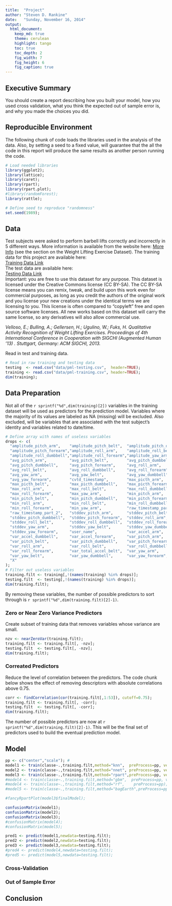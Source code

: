```yaml
---
title:  "Project"
author: "Steven D. Rankine"
date:   "Sunday, November 16, 2014"
output: 
  html_document:
    keep_md: true
    theme: cerulean
    highlight: tango
    toc: true
    toc_depth: 2 
    fig_width: 7
    fig_height: 6
    fig_caption: true
---
```

## Executive Summary
You should create a report describing how you built your model, how you used cross validation, what you think the expected out of sample error is, and why you made the choices you did.

## Reproducible Environment
The following chunk of code loads the libraries used in the analysis of the data.  Also, by setting a seed to a fixed value, will guarantee that the all the code in this report will produce the same results as another person running the code.

```r
# Load needed libraries
library(ggplot2);
library(lattice);
library(caret);
library(rpart);
library(rpart.plot);
#library(randomForest);
library(rattle);

# Define seed to reproduce "randomness"
set.seed(1989);  
``` 

## Data
Test subjects were asked to perform barbell lifts correctly and incorrectly in 5 different ways. More information is available from the website here: [More Info](http://groupware.les.inf.puc-rio.br/har) (see the section on the Weight Lifting Exercise Dataset).
The training data for this project are available here:  
[Training Data Link](https://d396qusza40orc.cloudfront.net/predmachlearn/pml-training.csv)  
The test data are available here:  
[Testing Data Link](https://d396qusza40orc.cloudfront.net/predmachlearn/pml-testing.csv)  
Important: you are free to use this dataset for any purpose. This dataset is licensed under the Creative Commons license (CC BY-SA). The CC BY-SA license means you can remix, tweak, and build upon this work even for commercial purposes, as long as you credit the authors of the original work and you license your new creations under the identical terms we are licensing to you. This license is often compared to "copyleft" free and open source software licenses. All new works based on this dataset will carry the same license, so any derivatives will also allow commercial use.

<cite>Velloso, E.; Bulling, A.; Gellersen, H.; Ugulino, W.; Fuks, H. Qualitative Activity Recognition of Weight Lifting Exercises. Proceedings of 4th International Conference in Cooperation with SIGCHI (Augmented Human '13) . Stuttgart, Germany: ACM SIGCHI, 2013.</cite>

Read in test and training data.
```r
# Read in raw training and testing data
testing  <- read.csv("data/pml-testing.csv",  header=TRUE);
training <- read.csv("data/pml-training.csv", header=TRUE);
dim(training);
``` 

## Data Preparation
Not all of the `r sprintf("%d",dim(training)[2])` variables in the training dataset will be used as predictors for the prediction model.  Variables where the majority of its values are labeled as NA (missing) will be excluded. Also excluded, will be variables that are associated with the test subject's identity and variables related to date/time.
```r
# Define array with names of useless variables
drops <- c( 
  "amplitude_pitch_arm",    "amplitude_pitch_belt",  "amplitude_pitch_dumbbell", 
  "amplitude_pitch_forearm","amplitude_roll_arm",    "amplitude_roll_belt",     
  "amplitude_roll_dumbbell","amplitude_roll_forearm","amplitude_yaw_arm",       
  "avg_pitch_arm",          "avg_pitch_belt",        "avg_pitch_dumbbell",      
  "avg_pitch_dumbbell",     "avg_pitch_forearm",     "avg_roll_arm",            
  "avg_roll_belt",          "avg_roll_dumbbell",     "avg_roll_forearm",        
  "avg_yaw_arm",            "avg_yaw_belt",          "avg_yaw_dumbbell",         
  "avg_yaw_forearm",        "cvtd_timestamp",        "max_picth_arm",             
  "max_picth_belt",         "max_picth_dumbbell",    "max_picth_forearm",          
  "max_roll_arm",           "max_roll_belt",         "max_roll_dumbbell",           
  "max_roll_forearm",       "max_yaw_arm",           "min_pitch_arm",          
  "min_pitch_belt",         "min_pitch_dumbbell",    "min_pitch_forearm",            
  "min_roll_arm",           "min_roll_belt",         "min_roll_dumbbell",             
  "min_roll_forearm",       "min_yaw_arm",           "raw_timestamp_part_1",           
  "raw_timestamp_part_2",   "stddev_pitch_arm",      "stddev_pitch_belt",               
  "stddev_pitch_dumbbell",  "stddev_pitch_forearm",  "stddev_roll_arm",                  
  "stddev_roll_belt",       "stddev_roll_dumbbell",  "stddev_roll_forearm",               
  "stddev_yaw_arm",         "stddev_yaw_belt",       "stddev_yaw_dumbbell",                
  "stddev_yaw_forearm",     "user_name",             "var_accel_arm",                       
  "var_accel_dumbbell",     "var_accel_forearm",     "var_pitch_arm",              
  "var_pitch_belt",         "var_pitch_dumbbell",    "var_pitch_forearm",           
  "var_roll_arm",           "var_roll_belt",         "var_roll_dumbbell",            
  "var_roll_forearm",       "var_total_accel_belt",  "var_yaw_arm",                   
  "var_yaw_belt",           "var_yaw_dumbbell",      "var_yaw_forearm",                
  "X"                                                                                     
);
# Filter out useless variables
training.filt <- training[,!(names(training) %in% drops)];
testing.filt  <- testing[,!(names(training) %in% drops)];
dim(training.filt);
```
By removing these variables, the number of possible predictors to sort through is `r sprintf("%d",dim(training.filt)[2]-1)`.

### Zero or Near Zero Variance Predictors
Create subset of training data that removes variables whose variance are small.
```r
nzv <- nearZeroVar(training.filt);
training.filt <- training.filt[, -nzv];
testing.filt  <- testing.filt[, -nzv];
dim(training.filt);
```

### Correated Predictors
Reduce the level of correlation between the predictors. The code chunk below shows the effect of removing descriptors with absolute correlations above 0.75. 
```r
corr <- findCorrelation(cor(training.filt[,1:53]), cutoff=0.75);
training.filt <- training.filt[, -corr];
testing.filt  <- testing.filt[, -corr];
dim(training.filt);
```
The number of possible predictors are now at `r sprintf("%d",dim(training.filt)[2]-1)`.  This will be the final set of predictors used to build the eventual prediction model.

## Model

```r
pp <- c("center","scale"); # 
model1 <- train(classe~.,training.filt,method="knn",  preProcess=pp, verbose=FALSE); # 
model2 <- train(classe~.,training.filt,method="nnet", preProcess=pp, verbose=FALSE); #
model3 <- train(classe~.,training.filt,method="rpart",preProcess=pp, verbose=FALSE); # Trees
#model4 <- train(classe~.,training.filt,method="gbm",  preProcess=pp, verbose=FALSE); # boosting
#model4 <- train(classe~.,training.filt,method="rf",    preProcess=pp);   # Random forests
#model5 <- train(classe~.,training.filt,method="bagEarth",preProcess=pp); # Bagged Trees
```

```r

#fancyRpartPlot(model3$finalModel);

confusionMatrix(model1);
confusionMatrix(model2);
confusionMatrix(model3);
#confusionMatrix(model4);
#confusionMatrix(model5);

pred1 <- predict(model1,newdata=testing.filt);
pred2 <- predict(model2,newdata=testing.filt);
pred3 <- predict(model3,newdata=testing.filt);
#pred4 <- predict(model4,newdata=testing.filt);
#pred5 <- predict(model5,newdata=testing.filt);
```
### Cross-Validation
### Out of Sample Error
## Conclusion


 